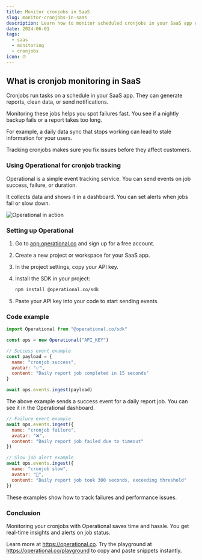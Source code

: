 ```yaml
---
title: Monitor cronjobs in SaaS
slug: monitor-cronjobs-in-saas
description: Learn how to monitor scheduled cronjobs in your SaaS app using Operational to track successes, failures and performance metrics.
date: 2024-06-01
tags:
  - saas
  - monitoring
  - cronjobs
icon: ⏰
---
```


## What is cronjob monitoring in SaaS

Cronjobs run tasks on a schedule in your SaaS app. They can generate reports, clean data, or send notifications.

Monitoring these jobs helps you spot failures fast. You see if a nightly backup fails or a report takes too long.

For example, a daily data sync that stops working can lead to stale information for your users.

Tracking cronjobs makes sure you fix issues before they affect customers.

### Using Operational for cronjob tracking

Operational is a simple event tracking service. You can send events on job success, failure, or duration.

It collects data and shows it in a dashboard. You can set alerts when jobs fail or slow down.

![Operational in action](https://operational.co/images/misc/ops-usage.jpg)

### Setting up Operational

1. Go to [app.operational.co](https://app.operational.co) and sign up for a free account.
2. Create a new project or workspace for your SaaS app.
3. In the project settings, copy your API key.
4. Install the SDK in your project:

   ```bash
   npm install @operational.co/sdk
   ```
5. Paste your API key into your code to start sending events.

### Code example

```javascript
import Operational from "@operational.co/sdk"

const ops = new Operational("API_KEY")

// Success event example
const payload = {
  name: "cronjob success",
  avatar: "✅",
  content: "Daily report job completed in 15 seconds"
}

await ops.events.ingest(payload)
```

The above example sends a success event for a daily report job. You can see it in the Operational dashboard.

```javascript
// Failure event example
await ops.events.ingest({
  name: "cronjob failure",
  avatar: "❌",
  content: "Daily report job failed due to timeout"
})

// Slow job alert example
await ops.events.ingest({
  name: "cronjob slow",
  avatar: "🐢",
  content: "Daily report job took 300 seconds, exceeding threshold"
})
```

These examples show how to track failures and performance issues.

### Conclusion

Monitoring your cronjobs with Operational saves time and hassle. You get real-time insights and alerts on job status.

Learn more at https://operational.co. Try the playground at https://operational.co/playground to copy and paste snippets instantly.